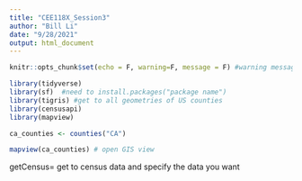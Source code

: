 ```yaml
---
title: "CEE118X_Session3"
author: "Bill Li"
date: "9/28/2021"
output: html_document
---
```


```r
knitr::opts_chunk$set(echo = F, warning=F, message = F) #warning messages and codes do not show
```


```r
library(tidyverse)
library(sf)  #need to install.packages("package name")
library(tigris) #get to all geometries of US counties
library(censusapi)
library(mapview)
```

```r
ca_counties <- counties("CA")
```
```r
mapview(ca_counties) # open GIS view 
```

getCensus= get to census data and specify the data you want 
